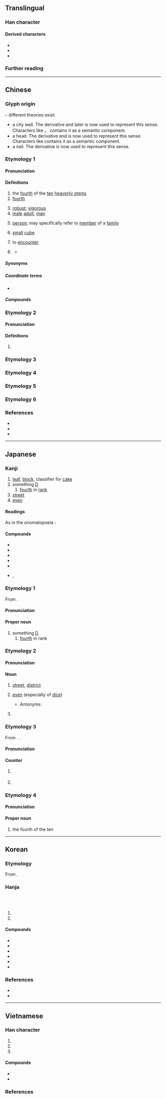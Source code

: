 {{character info}}
{{commonscat}}
==Translingual==
{{stroke order|stroke=2}}
{{stroke order|type=animate}}

===Han character===
{{Han char|rn=1|rad=一|as=01|sn=2|four=10200|canj=MN|ids=⿱一亅}}

====Derived characters====
* {{l|mul|[[仃]], [[㓅]], [[叮]], [[圢]], [[奵]], [[帄]], [[㣔]], [[忊]], [[打]], [[汀]], [[𭷸]], [[䦺]], [[朾]], [[灯]], [[玎]], [[町]], [[盯]], [[矴]], [[糽]], [[耓]], [[耵]], [[虰]], [[訂]]([[订]]), [[䟓]], [[酊]], [[釘]]([[钉]]), [[𠁂]], [[靪]], [[飣]]([[饤]]), [[䰳]]}}
* {{l|mul|[[邒]], [[𤆉]], [[㼗]], [[𠀲]], [[頂]]([[顶]]), [[𩾚]], [[亍]], [[宁]], [[艼]], [[甼]], [[䆑]], [[亭]], [[𠅘]], [[㸘]], [[寕]], [[閅]], [[寧]], [[厅]], [[庁]], [[疔]], [[㐉]], [[可]], [[𭴀]], [[于]], [[𣑥]], [[𤡛]], [[𥢃]]}}
* {{l|mul|[[𬻄]]}}

===Further reading===
{{kangxi-ws|一部/一畫}}
{{Han ref|kx=0075.030|dkj=00002|dj=0135.010|hdz=10002.050|uh=4E01}}

----

==Chinese==
{{zh-forms|alt=𠆤}}

===Glyph origin===
{{Han etym}}
{{liushu|p}} – different theories exist:
* a city wall. The derivative {{zh-l|*成}} and later {{zh-l|*城}} is now used to represent this sense. Characters like {{zh-l|*邑}}， {{zh-l|*正|征}} contains it as a semantic component.
* a head. The derivative {{zh-l|*天}} and {{zh-l|*頂}} is now used to represent this sense. Characters like {{zh-l|*元}} contains it as a semantic component.
* a nail. The derivative {{zh-l|*釘}} is now used to represent this sense.

===Etymology 1===

====Pronunciation====
{{zh-pron
|m=dīng
|m-s=din1
|dg=дин1
|c=ding1
|c-t=en1
|g=diang1
|h=pfs=tên;gd=dên1
|j=ding1
|mb=dáing
|md=dĭng
|mn=ml,jj,zp,tw:teng
|mn-t=dêng1
|w=1tin
|x=din1
|mc=2
|oc=1+2,2
|cat=n,pn,num
}}

====Definitions====
{{zh-hanzi}}

# the [[fourth]] of the [[ten]] [[heavenly stem]]s
# [[fourth]]
#: {{zh-x|丁烷|butane (fourth [[alkane]])}}
# [[robust]]; [[vigorous]]
# [[male]] [[adult]]; [[man]]
#: {{zh-x|壯丁|able-bodied man}}
# [[person]]; may specifically refer to [[member]] of a [[family]]
#: {{zh-x|人丁|person}}
# [[small]] [[cube]]
# {{lb|zh|literary}} to [[encounter]]
# {{surname|zh}}
#: {{zh-x|^丁 ^肇-中|{{w|Samuel C. C. Ting|Samuel Chao Chung '''Ting'''}} (Chinese-American physicist)}}
#* {{zh-x|「他 總 仍舊 是 偷。這 一 回，是 自己 發昏，竟 偷 到 ^丁 舉人 家 裡 去 了。他 家 的 東西{xi}，偷 得{de} 的 麼？」|"He was stealing again. This time he was fool enough to steal from Mr. Ting, the provincial scholar! As if anybody could get away with that!"|ref='''1919''', {{w|Lu Xun}}, {{lang|zh|孔乙己}} (''Kung I-chi'')}}

=====Synonyms=====
{{zh-dial|男人}}

=====Coordinate terms=====
* {{list:heavenly stems/zh}}

=====Compounds=====
{{zh-der|丁壩|丁財兩旺|丁當|丁等|丁丁:dīngdīng|丁東|丁冬|丁賦|丁口|丁年|丁香|丁香花|丁役|丁憂|丁雲|丁字|丁字尺|丁字形|丁字鐵|丁種維生素|阿拉丁|愛丁堡|補丁|布丁|不識一丁|炒三丁|成丁|抽壯丁|抽丁|但丁|黃瓜丁兒|家丁|君士坦丁堡|拉丁|拉丁化|拉丁教會|拉丁美洲|拉丁語|辣子肉丁|蘿蔔丁|南丁格爾|尼古丁|人丁|人丁興旺|肉丁|沙丁魚|添丁|峒丁|巡丁|亞丁|一丁點兒|園丁|壯丁|紫丁香|一丁|一丁不識|一丁點|丁一卯二|丁一確二|丁丁當當|丁丁糖|丁令威化鶴|丁倒|丁內艱|丁八|丁公被戮|丁匠|丁口冊|丁單|丁嘴鐵舌|丁固生松|丁壯|丁外艱|丁夜|丁女|丁娘十索|丁字兒|丁字帶|丁字腳|丁字褲|丁字路|丁字鋪|丁寧|丁對丁，鐵對鐵|丁差|丁彊|丁是丁，卯是卯|丁村遺址|丁母憂|丁泠|丁父憂|丁產|丁甲山|丁男|丁祭|丁祭肉|丁稅|丁等特考|丁老|丁肇中|丁艱|丁董|丁鈴噹啷|丁銀|丁零|丁靈|丁香結|丁點兒|三寸丁|三寸丁谷樹皮|上丁|不丁點|不知丁董|丙丁|五丁|亞丁灣|付丙丁|免丁|六丁|兵丁|冷丁|冷丁丁|冷不丁|冷孤丁|史文赫丁|吉丁|吉丁當|吉丁疙疸|君士坦丁大帝|含淚斬丁公|咖嗶丁|咬折丁子的老婆|單丁|團丁|地丁|地丁錢糧|墾丁國家公園|夢撒撩丁|天丁|奧古斯丁|奧斯丁|孤丁|孤丁丁|孤苦零丁|宮保雞丁|幫丁|平地起孤丁|庖丁|庖丁解牛|愛丁堡大學|成丁禮|押孤丁|抽丁拔楔|拉丁字母|拉丁文|拉丁民族|拉丁美洲音樂|拉丁風情|拔去一丁|撅丁|撩丁|旗丁|未識一丁|東丁|查士丁尼一世|查士丁尼法典|柳丁|武丁|氯丁橡膠|水丁香|灶丁|獠丁|男丁|畦丁|畬丁|當當丁丁|白丁|白丁俗客|白丁香|目不識丁|眼中丁|祭丁|紫花地丁|聖文森及格瑞那丁|葛巴丁|薩丁尼亞島|親丁|識丁|身丁錢|酸丁|門丁|零丁|零丁孤苦|零丁洋|頂丁|順丁橡膠|馬丁路得|驅丁|吖丁啶|丁司壋|丁家塝|丁家營|丁寨|丁丁光光|丁丁列列|丁丙|丁中|丁主|丁人|丁令|丁令威|丁伕|丁內憂|丁公藤|丁公鑿井|丁冊|丁則|丁力|丁卯橋|丁口錢|丁坑|丁塊柴|丁塞|丁外憂|丁夫|丁奚|丁奴|丁妻|丁娘子|丁婢|丁子|丁子香|丁字庫|丁字簾|丁害|丁家艱|丁家鶴|丁屐|丁屬|丁庸|丁徭|丁快|丁戶|丁折|丁拐兒|丁方|丁星|丁時|丁書|丁期|丁村人|丁板子|丁梢|丁檔|丁櫟|丁步|丁歷|丁氏粟|丁沉|丁漕|丁父艱|丁犖|丁璫|丁田|丁甲|丁真永草|丁督護歌|丁稚|丁窮|丁簾|丁籍|丁米|丁糧|丁絹|丁翁|丁胥|丁若|丁蘭|丁身|丁身錢|丁辰|丁部|丁錢|丁鞋|丁頭|丁香柿|丁香核|丁香竹|丁香褐|丁香頭|丁點|不識丁|丟丁|中丁|二丁|伶丁|侍丁|保丁|僦丁|免丁由子|免丁錢|內丁|全丁|八丁兵|公丁|六丁六甲|六丁黑煞|兼丁|冷古丁|冷急丁|凡爾丁|出丁|勇丁|千丁|半丁|及丁|吉丁蟲|圩丁|報丁|塘丁稅|夢撒寮丁|女丁|女丁婦壬|嬰丁|孛孛丁|客丁|宮丁|寧丁|屯丁|山丁|山丁子|工丁|庫丁|弁丁|強丁|役丁|慚丁|戶丁|扎古丁|抓丁|抗丁|拔丁抽楔|探丁|文搜丁甲|新丁|星丁頭|橋丁|橙丁|次丁|正丁|毛丁|民丁|沙丁|洞丁|滷丁|漁丁|漸丁|火丁|無丁字|爐丁|牧丁|猛丁|猛割丁|猛古丁|猛哥丁|猛孤丁地|猛趷丁|獨丁|田丁|瘦骨零丁|登丁|直釣缺丁|眼不識丁|眼內丁|砂丁|礦丁|神丁|禿丁|秋丁|窮丁|竈丁|紅丁|練丁|義丁|老復丁|船丁|良丁|花丁|蘆丁|蛋丁|蜑丁|蜜丁|蠲丁|許丁卯|課丁|警丁|貂丁|財丁|貧丁|赤丁子|跟丁|身丁|身丁稅|身丁米|軍丁|輿丁|辣丁文|農丁|退丁|逃丁|逢吉丁辰|進丁|運丁|適丁|遺丁|遼丁|遼東丁|避丁|邊丁|鄉丁|鋪丁|闇丁|隨丁|雙丁|雞丁|靈丁|飛丁|餘丁|馬丁爐|驕丁|驛丁|鴨丁|鹽丁|黃花地丁}}

===Etymology 2===

====Pronunciation====
{{zh-pron
|m=zhēng
|c=zaang1,zang1
|c-t=zang1
|dial=n
|mc=1
|oc=3,1
|cat=
}}

====Definitions====
{{zh-hanzi}}

# {{zh-only|丁丁}}

===Etymology 3===
{{zh-see|叮|ss}}

===Etymology 4===
{{zh-see|盯|ss}}

===Etymology 5===
{{zh-see|釘|ss}}

===Etymology 6===
{{zh-see|靪|ss}}

===References===
* {{R:yue:Hanzi}}
* {{R:twedu|A00002}}
* {{thcwd|46}}

{{zh-cat|Intermediate}}

----

==Japanese==

===Kanji===
{{ja-kanji|grade=3|rs=一01}}

# [[leaf]], [[block]], classifier for [[cake]]
# something [[D]]
## [[fourth]] in [[rank]]
# [[street]]
# [[even]]

====Readings====
{{ja-readings
|goon=ちょう<ちやう
|kanon=てい<てい
|kun=ひのと-
}}

As in the onomatopoeia {{l|ja|丁丁}}:
{{ja-readings
|goon=ちょう<ちやう
|kanon=とう<たう
}}

{{attn|ja|てい<てい<てぃ?}}

====Compounds====
* {{ja-r|一丁|いっちょう}}
* {{ja-r|丁度|ちょうど|gloss=[[just]]}}
* {{ja-r|丁重|ていちょう}}
* {{ja-r|丁寧|ていねい}}
* {{ja-r|符%丁|ふ%ちょう}}
* {{ja-r|庖丁|ほうちょう}}, {{ja-r|包丁|ほうちょう}}

===Etymology 1===
{{ja-kanjitab|てい|yomi=kanon}}
{{wp|lang=ja}}

From {{der|ja|ltc|sort=てい|丁|tr=teng}}.

====Pronunciation====
{{ja-pron|てい|acc=1}}

====Proper noun====
{{ja-pos|proper|てい}}

# something [[D]]
## [[fourth]] in rank

===Etymology 2===
{{ja-kanjitab|ちょう|yomi=kanon}}

====Pronunciation====
{{ja-pron|ちょう|acc=1}}

====Noun====
{{ja-noun|ちょう}}

# [[street]], [[district]]
#: {{ja-usex|北-八番-'''丁'''|きた-はちばん-'''ちょう'''|northern eighth '''district'''}}
#: {{ja-usex|ぶらくり'''丁'''|ぶらくり-'''ちょう'''|Burakuri '''street'''}}
# [[even]] (especially of [[dice]])
#: {{ja-usex|'''丁''' か 半 か|'''ちょう''' か はん か|'''even''' or odd}}
#* Antonyms: {{ja-r|半|はん|gloss=[[odd]]}}
# {{lb|ja|historical|sort=ちょう}} {{n-g|a measure of [[length]] approximately 109 [[meter]]s}} {{q|also written {{m|ja|町}}}}

===Etymology 3===
{{ja-kanjitab|ちょう|yomi=o|alt=挺,梃}}

From {{bor|ja|ltc|-}} {{ltc-l|挺}}. {{ja-daiyouji|丁|挺}}.

====Pronunciation====
{{ja-pron|ちょう}}

====Counter====
{{ja-pos|counter|ちょう}}

# {{n-g|counter for long and thin things, e.g. guns, hoes, candles.}}
#: {{ja-usex|二%丁の拳%銃|に%ちょう の けん%じゅう|two pistols}}
# {{n-g|counter for foods such as [[tofu]].}}

===Etymology 4===
{{ja-kanjitab|ひのと|yomi=k}}

{{com|ja|火|の|弟|tr1=hi|t1={{w|Fire (Wu Xing)|fire}}|pos1=one of the {{w|Wu Xing|Five Elements}}|tr2=no|pos2=attributive marker|tr3=oto|t3=[[younger brother]]|sort=ひのと}}

====Pronunciation====
{{ja-pron|ひのと|acc=2|acc2=0}}

====Proper noun====
{{ja-pos|proper|ひのと}}

# the fourth of the ten {{w|Celestial stem|Heavenly Stems}}

{{cln|ja|words with multiple readings}}
{{topics|ja|Heavenly Stems|sort=てい}}
{{topics|ja|Heavenly Stems|sort=てい}}

----

==Korean==

===Etymology===
From {{der|ko|ltc|-}} {{ltc-l|丁|id=2}}. {{hanja-hunmong|뎌ᇰ|tyeng|人類#중02A}}

===Hanja===
{{ko-hanja-search}}
{{ko-hanja|[[넷째]] [[천간]]([[天干]])|정}}<br>
{{ko-hanja|고무래|정}}<br>
{{ko-hanja|장정|정}}

# {{hanja form of|정|the [[fourth]] of the [[ten]] [[heavenly stem]]s; something [[D]]}}
# {{hanja form of|정|[[male]] [[adult]]; [[man]]}}

====Compounds====
{{der-top3|Compounds}}
* {{ko-l|병정|兵丁}}
* {{ko-l|정녕|丁寧}}
* {{ko-l|백정|白丁}}
* {{ko-l|장정|壯丁}}
* {{ko-l|솔정|率丁}}
* {{ko-l|남정|男丁}}
{{der-bottom}}

===References===
* {{R:hanjadoc|2}}
* {{Hanja ref|nav=11370}}

----

==Vietnamese==

===Han character===
{{vi-readings|rs=一01
|hanviet=đinh-tdcndg;tdcntd;gdhn;bonet;genibrel
|phienthiet=當經 đáng kinh
|nom=đứa-tdcndg;tdcntd;gdhn;btcn;genibrel;taberd, đinh-tdcndg;tdcntd;bonet;taberd, đềnh-tdcndg, tênh-tdcntd, tranh-tdcntd, đĩnh-gdhn
}}

# {{han tu form of|Đinh|[[fourth]] of the ten [[heavenly stem]]s}}
# {{han tu form of|Đinh|[[surname]]}}
# {{Nom form of|đứa|{{n-g|indicates [[young]] [[person]], [[child]] or [[inferior]] person}}}}

====Compounds====
{{der-top3|Compounds}}
* {{vi-l|丁𡥵|đứa con|[[child]]}}
* {{vi-l|家丁|gia đinh}}
{{der-bottom}}

===References===
<references/>